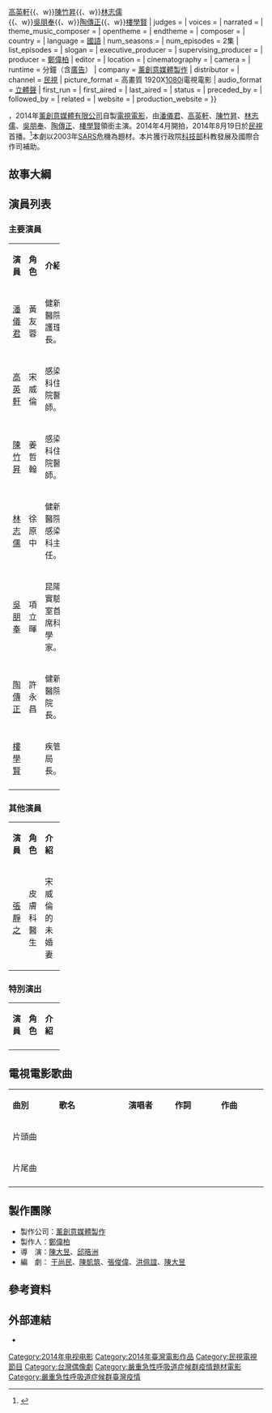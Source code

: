 {{Infobox Television
| show_name            = B棟8樓 
| original_name        = B-8F
| image                =B棟8樓.jpg
| caption              = 
| show_name_2          = 
| genre                = [[電視電影|電視電影]]
| format               = 
| creator              = 
| developer            = 
| writer               = [[于尚民|于尚民]]、[[陳凱筑|陳凱筑]]、[[張俊偉|張俊偉]]、[[洪佩誼|洪佩誼]]、[[陳大昱|陳大昱]]
| director             = [[陳大昱|陳大昱]]、[[邱晧洲|邱晧洲]]
| creative_director    = 
| presenter            =
| starring             = {{Nowrap begin}}[[潘儀君|潘儀君]]{{、w}}[[高英軒|高英軒]]{{、w}}[[陳竹昇|陳竹昇]]{{、w}}[[林志儒|林志儒]]<br/>{{、w}}[[吳朋奉|吳朋奉]]{{、w}}[[陶傳正|陶傳正]]{{、w}}[[樓學賢|樓學賢]]{{Nowrap end}}
| judges               = 
| voices               = 
| narrated             = 
| theme_music_composer = 
| opentheme            =
| endtheme             = 
| composer             = 
| country              = {{ROC-TW}}
| language             = [[國語|國語]]
| num_seasons          = <!-- or num_series -->
| num_episodes         = 2集
| list_episodes        = 
| slogan               = 
| executive_producer   = 
| supervising_producer =
| producer             = [[鄭偉柏|鄭偉柏]]
| editor               = 
| location             = {{ROC-TW}}
| cinematography       =
| camera               = 
| runtime              = 分鐘（含[[廣告|廣告]]）
| company              = {{Nowrap begin}}[[薰創意媒體製作|薰創意媒體製作]]{{Nowrap end}}
| distributor          = 
| channel              = [[民視|民視]]
| picture_format       = 高畫質 1920X[[1080i|1080i]]電視電影
| audio_format         = [[立體聲|立體聲]]
| first_run            = {{TWN}}
| first_aired          = {{start date|2014|08|19}}
| last_aired           = {{end date|2014|08|26}}
| status               = 
| preceded_by          = 
| followed_by          = 
| related              =
| website              = 
| production_website   = 
}}

{{engname|《B棟8樓》|B-8F}}，2014年[[薰創意媒體有限公司|薰創意媒體有限公司]]自製[[電視電影|電視電影]]，由[[潘儀君|潘儀君]]、[[高英軒|高英軒]]、[[陳竹昇|陳竹昇]]、[[林志儒|林志儒]]、[[吳朋奉|吳朋奉]]、[[陶傳正|陶傳正]]、[[樓學賢|樓學賢]]領銜主演。2014年4月開拍，2014年8月19日於[[民視|民視]]首播。<ref>{{cite web |url=http://www.nownews.com/n/2014/08/08/1362130 |language=zh-tw |title=伊波拉病毒橫掃　《B棟8樓》重現SARS危機 |publisher=nownews |date=2014-08-08 |accessdate=2014-08-08 |archive-date=2014-08-10 |archive-url=https://web.archive.org/web/20140810215828/http://www.nownews.com/n/2014/08/08/1362130 |dead-url=no }}</ref>本劇以2003年[[SARS|SARS]]危機為題材。本片獲行政院[[中華民國科技部|科技部]]科教發展及國際合作司補助。

== 故事大綱 ==


== 演員列表 ==
=== 主要演員 ===
{|class="wikitable" width="100%"
|- style="background:green; color:snow" align=center 
|width="7%"|'''演員''' || width="8%"|'''角色''' || width="46%"|'''介紹'''
|-
|<center>[[潘儀君|潘儀君]] ||<center>黃友蓉||健新醫院護理長。
|-
|<center>[[高英軒|高英軒]] ||<center>宋威倫||感染科住院醫師。
|-
|<center>[[陳竹昇|陳竹昇]] ||<center>姜哲翰||感染科住院醫師。
|-
|<center>[[林志儒|林志儒]] ||<center>徐原中||健新醫院感染科主任。
|-
|<center>[[吳朋奉|吳朋奉]] ||<center>項立暉||昆陽實驗室首席科學家。
|-
|<center>[[陶傳正|陶傳正]] ||<center>許永昌||健新醫院院長。
|-
|<center>[[樓學賢|樓學賢]] ||<center>||疾管局長。
|-
|}

=== 其他演員 ===
{|class="wikitable" width="100%"
|- style="background:green; color:snow" align=center 
|width="7%"|'''演員''' || width="8%"|'''角色''' || width="46%"|'''介紹'''
|-
|[[張靜之|張靜之]]||皮膚科醫生||宋威倫的未婚妻
|}

=== 特別演出 ===
{|class="wikitable" width="100%"
|- style="background:green; color:snow" align=center 
|width="7%"|'''演員''' || width="8%"|'''角色''' || width="46%"|'''介紹'''
|-
|}

==電視電影歌曲==
{|class="wikitable" style="width:80%"
|- style="width:100%; background:green; color:snow" align=center
|style="width:10%"|'''曲別'''||style="width:15%"|'''歌名'''||style="width:10%"|'''演唱者'''||style="width:10%"|'''作詞'''||style="width:10%"|'''作曲'''
|-align=center  
|片頭曲||  ||  ||  || 
|-align=center
|片尾曲||  ||  ||  || 
|-align=center
|}

== 製作團隊 ==
*製作公司：[[薰創意媒體製作|薰創意媒體製作]]
*製作人：[[鄭偉柏|鄭偉柏]]
*導　演：[[陳大昱|陳大昱]]、[[邱晧洲|邱晧洲]]
*編　劇： [[于尚民|于尚民]]、[[陳凱筑|陳凱筑]]、[[張俊偉|張俊偉]]、[[洪佩誼|洪佩誼]]、[[陳大昱|陳大昱]]

==參考資料==
{{Reflist}}
== 外部連結 ==
* {{facebook|b8movie}}

[[Category:2014年电视电影|Category:2014年电视电影]]
[[Category:2014年臺灣電影作品|Category:2014年臺灣電影作品]]
[[Category:民視電視節目|Category:民視電視節目]]
[[Category:台灣偶像劇|Category:台灣偶像劇]]
[[Category:嚴重急性呼吸道症候群疫情題材電影|Category:嚴重急性呼吸道症候群疫情題材電影]]
[[Category:嚴重急性呼吸道症候群臺灣疫情|Category:嚴重急性呼吸道症候群臺灣疫情]]